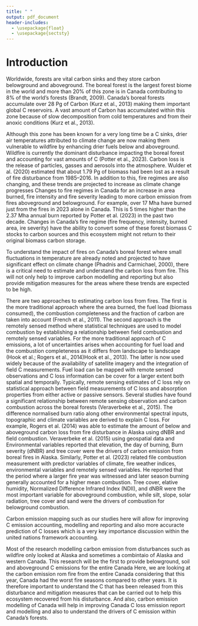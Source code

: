 ```yaml
---
title: " "
output: pdf_document
header-includes:
  - \usepackage{float}
  - \usepackage{sectsty}
---
```


# Introduction


  Worldwide, forests are vital carbon sinks and they store carbon belowground and aboveground. The boreal forest is the largest forest biome in the world and more than 20% of this zone is in Canada contributing to 8% of the world’s forests (Brandt, 2009). Canada’s boreal forests accumulate over 28 Pg of Carbon (Kurz et al., 2013) making them important global C reservoirs.   A vast amount of Carbon has accumulated within this zone because of slow decomposition from cold temperatures and from their anoxic conditions (Kurz et al., 2013). 

  Although this zone has been known for a very long time be a C sinks, drier air temperatures attributed to climate change are now making them vulnerable to wildfire by enhancing drier fuels below and aboveground. Wildfire is currently the dominant disturbance impacting the boreal forest and accounting for vast amounts of C (Potter et al., 2023). Carbon loss is the release of particles, gasses and aerosols into the atmosphere. Wulder et al. (2020) estimated that about 1.79 Pg of biomass had been lost as a result of fire disturbance from 1985–2016. In addition to this, fire regimes are also changing, and these trends are projected to increase as climate change progresses Changes to fire regimes in Canada for an increase in area burned, fire intensity and fire severity leading to more carbon emission from fires aboveground and belowground. For example, over 17 Mha have burned just from the fires in 2023 alone in Canada. This is 5 times higher than the 2.37 Mha annual burn   reported by Potter et al. (2023) in the past two decade.  Changes in Canada’s fire regime (fire frequency, intensity, burned area, ire severity) have the ability to convert some of these forest biomass C stocks to carbon sources and this ecosystem might not return to their original biomass carbon storage. 

  To understand the impact of fires on Canada’s boreal forest where small fluctuations in temperature are already noted and projected  to have significant effect on climate change (Phadnis and Carmichael, 2000), there is a critical need to estimate and understand the carbon loss from fire. This will not only help to improve carbon modelling and reporting but also provide mitigation measures for the areas where these trends are expected to be high. 

 There are two approaches to estimating carbon loss from fires. The first is the more traditional approach where the area burned, the fuel load (biomass consumed), the combustion completeness and the fraction of carbon are taken into account (French et al., 2011). The second approach is the remotely sensed method where statistical techniques are used to model combustion by establishing a relationship between field combustion and remotely sensed variables. For the more traditional approach of C emissions, a lot of uncertainties arises when accounting for  fuel load and the combustion completeness as it differs from landscape to landscape  (Hook et al.; Rogers et al., 2014)Hook et al., 2013). The latter is now used widely because of the availability of satellite imagery and the integration of field C measurements. Fuel load can be mapped with remote sensed observations and C loss information can be cover for a larger extent both spatial and temporally. Typically, remote sensing estimates of C loss rely on statistical approach between field measurements of C loss and absorption properties from either active or passive sensors. Several studies have found a significant relationship between remote sensing observation and carbon combustion across the boreal forests (Veraverbeke et al., 2015). The difference normalised burn ratio along other environmental spectral inputs, topographic and climate variables are derived to explain C loss. For example, Rogers et al. (2014) was able to estimate the amount of below and aboveground carbon loss from fire disturbance in Alaska using  dNBR and field combustion. Veraverbeke et al. (2015) using geospatial data and Environmental variables reported that elevation, the day of burning, Burn severity (dNBR) and tree cover were the drivers of carbon emission from boreal fires in Alaska. Similarly, Potter et al. (2023) related file combustion measurement with predictor variables of climate, fire weather indices, environmental variables and remotely sensed variables. He reported that the period where a larger fire year was witnessed and later season burning generally accounted for a higher mean combustion. Tree cover, elative humidity, Normalized Difference Infrared Index (NDII), and dNBR were the most important variable for aboveground combustion, while silt, slope, solar radiation, tree cover and sand were the drivers of combustion for belowground combustion.  

 

  Carbon emission mapping such as our studies here will allow for improving C emission accounting, modelling and reporting  and also more accuracte prediction of C losses which is a very key importance discussion within the united nations framework accounting.  

  Most of the research modelling carbon emission from disturbances such as wildfire only looked at Alaska and sometimes a combintaio of Alaska and western Canada. This research will be the first to provide  belowground, soil and aboveground C emissions for the entire Canada Here, we are looking at the carbon emission rom  fire from the entire Canada considering that this year, Canada had the worst fire seasons compared to other years. It is therefore important to understand the C that has been released from this disturbance and mitigation measures that can be carried out to help this ecosystem recovered from his disturbance. And also, carbon emission modelling of Canada will help in improving Canada C loss emission report and modelling and also to understand the drivers of C emission within Canada’s forests. 
